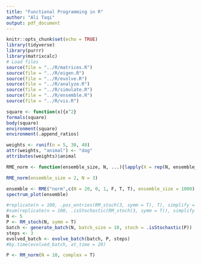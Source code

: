 ```yaml
---
title: "Functional Programming in R"
author: "Ali Taqi"
output: pdf_document
---
```


```r
knitr::opts_chunk$set(echo = TRUE)
library(tidyverse)
library(purrr)
library(matrixcalc)
# Load files
source(file = "../R/matrices.R")
source(file = "../R/eigen.R")
source(file = "../R/evolve.R")
source(file = "../R/analyze.R")
source(file = "../R/simulate.R")
source(file = "../R/ensemble.R")
source(file = "../R/vis.R")
```

```r
square <- function(x){x^2}
formals(square)
body(square)
environment(square)
environment(.append_ratios)
```

```r
weights <- runif(n = 5, 30, 40)
attr(weights, "animal") <- "dog"
attributes(weights)$animal
```

```r
RME_norm <- function(ensemble_size, N, ...){lapply(X = rep(N, ensemble_size), FUN = RM_norm, ...)}
```

```r
RME_norm(ensemble_size = 2, N = 3)
```


```r
ensemble <- RME("norm",c(N = 20, 0, 1, F, T, T), ensemble_size = 1000)
spectrum_plot(ensemble)
```

```r
#replicate(n = 100, .pos_entries(RM_stoch(3, symm = T), T), simplify = T)
#sum(replicate(n = 100, .isStochastic(RM_stoch(3, symm = T)), simplify = T))/100
N <- 5
P <- RM_stoch(N, symm = T)
batch <- generate_batch(N, batch_size = 10, stoch = .isStochastic(P))
steps <- 3
evolved_batch <- evolve_batch(batch, P, steps)
#by.time(evolved_batch, at_time = 20)
```

```r
P <- RM_norm(N = 10, complex = T)
```


